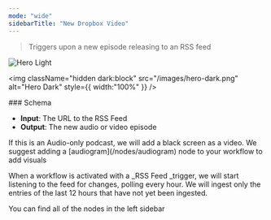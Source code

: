```yaml
---
mode: "wide"
sidebarTitle: "New Dropbox Video"
---
```


> Triggers upon a new episode releasing to an RSS feed

<img
  className="block dark:hidden"
  src="/node-rss.png"
  alt="Hero Light"
  title={true}
/>

<img
  className="hidden dark:block"
  src="/images/hero-dark.png"
  alt="Hero Dark"
  style={{ width:"100%" }}
/>

<Info>
  ### Schema

  - **Input**: The URL to the RSS Feed
  - **Output**: The new audio or video episode
</Info>

<Warning>
  If this is an Audio-only podcast, we will add a black screen as a video. We suggest adding a [audiogram](/nodes/audiogram) node to your workflow to add visuals
</Warning>

When a workflow is activated with a _RSS Feed _trigger, we will start listening to the feed for changes, polling every hour. We will ingest only the entries of the last 12 hours that have not yet been ingested.

You can find all of the nodes in the left sidebar